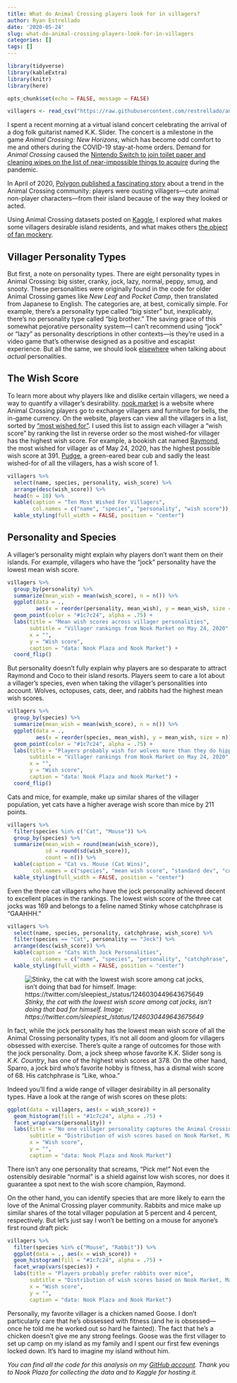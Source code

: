 ```yaml
---
title: What do Animal Crossing players look for in villagers?
author: Ryan Estrellado
date: '2020-05-24'
slug: what-do-animal-crossing-players-look-for-in-villagers
categories: []
tags: []
---
```


```r
library(tidyverse)
library(kableExtra)
library(knitr)
library(here)
```

```r
opts_chunk$set(echo = FALSE, message = FALSE)
```

```r
villagers <- read_csv("https://raw.githubusercontent.com/restrellado/animal_crossing/master/output/vil_ranks.csv")
```

I spent a recent morning at a virtual island concert celebrating the arrival of a dog folk guitarist named K.K. Slider. The concert is a milestone in the game *Animal Crossing: New Horizons*, which has become odd comfort to me and others during the COVID-19 stay-at-home orders. Demand for *Animal Crossing* caused the [Nintendo Switch to join toilet paper and cleaning wipes on the list of near-impossible things to acquire](https://www.polygon.com/2020/3/26/21195490/nintendo-switch-where-to-buy-sold-out-stock-amazon-best-buy-target-shortage-covid-19-coronavirus) during the pandemic. 

In April of 2020, [Polygon published a fascinating story](https://www.polygon.com/2020/4/29/21238552/animal-crossing-new-horizons-acnh-switch-ugly-villagers-trading-amiibo-moving-out) about a trend in the Animal Crossing community: players were ousting villagers---cute animal non-player characters---from their island because of the way they looked or acted. 

Using Animal Crossing datasets posted on [Kaggle](https://www.kaggle.com/jessicali9530/animal-crossing-new-horizons-nookplaza-dataset), I explored what makes some villagers desirable island residents, and what makes others [the object of fan mockery](https://twitter.com/xpatriciah/status/1245033802470166531). 

## Villager Personality Types 

But first, a note on personality types. There are eight personality types in Animal Crossing: big sister, cranky, jock, lazy, normal, peppy, smug, and snooty. These personalities were originally found in the code for older Animal Crossing games like *New Leaf* and *Pocket Camp*, then translated from Japanese to English. The categories are, at best, comically simple. For example, there's a personality type called “big sister” but, inexplicably, there's no personality type called “big brother.” The saving grace of this somewhat pejorative personality system---I can’t recommend using “jock” or “lazy” as personality descriptions in other contexts---is they’re used in a video game that's otherwise designed as a positive and escapist experience. But all the same, we should look [elsewhere](https://projects.fivethirtyeight.com/personality-quiz/) when talking about *actual* personalities. 

## The Wish Score 

To learn more about why players like and dislike certain villagers, we need a way to quantify a villager's desirability. [nook.market](nook.market) is a website where Animal Crossing players go to exchange villagers and furniture for bells, the in-game currency. On the website, players can view all the villagers in a list, sorted by [“most wished for”](https://nook.market/categories/257-villagers?sort=num_wishers-desc). I used this list to assign each villager a “wish score” by ranking the list in reverse order so the most wished-for villager has the highest wish score. For example, a bookish cat named [Raymond](https://animalcrossing.fandom.com/wiki/Raymond), the most wished for villager as of May 24, 2020, has the highest possible wish score at 391. [Pudge](https://animalcrossing.fandom.com/wiki/Pudge), a green-eared bear cub and sadly the least wished-for of all the villagers, has a wish score of 1. 

```r
villagers %>% 
  select(name, species, personality, wish_score) %>% 
  arrange(desc(wish_score)) %>% 
  head(n = 10) %>% 
  kable(caption = "Ten Most Wished For Villagers", 
        col.names = c("name", "species", "personality", "wish score")) %>% 
  kable_styling(full_width = FALSE, position = "center")
```

## Personality and Species 

A villager's personality might explain why players don't want them on their islands. For example, villagers who have the “jock” personality have the lowest mean wish score.

```r
villagers %>% 
  group_by(personality) %>% 
  summarize(mean_wish = mean(wish_score), n = n()) %>%  
  ggplot(data = ., 
         aes(x = reorder(personality, mean_wish), y = mean_wish, size = n)) +
  geom_point(color = "#1c7c24", alpha = .75) + 
  labs(title = "Mean wish scores across villager personalities", 
       subtitle = "Villager rankings from Nook Market on May 24, 2020",
       x = "", 
       y = "Wish score", 
       caption = "data: Nook Plaza and Nook Market") +
  coord_flip() 
```

But personality doesn't fully explain why players are so desparate to attract Raymond and Coco to their island resorts. Players seem to care a lot about a villager's species, even when taking the villager's personalities into account. Wolves, octopuses, cats, deer, and rabbits had the highest mean wish scores. 

```r
villagers %>% 
  group_by(species) %>% 
  summarize(mean_wish = mean(wish_score), n = n()) %>%  
  ggplot(data = ., 
         aes(x = reorder(species, mean_wish), y = mean_wish, size = n)) +
  geom_point(color = "#1c7c24", alpha = .75) + 
  labs(title = "Players probably wish for wolves more than they do hippos", 
       subtitle = "Villager rankings from Nook Market on May 24, 2020",
       x = "", 
       y = "Wish score", 
       caption = "data: Nook Plaza and Nook Market") +
  coord_flip() 
```

Cats and mice, for example, make up similar shares of the villager population, yet cats have a higher average wish score than mice by 211 points.

```r
villagers %>% 
  filter(species %in% c("Cat", "Mouse")) %>% 
  group_by(species) %>% 
  summarize(mean_wish = round(mean(wish_score)), 
            sd = round(sd(wish_score)), 
            count = n()) %>% 
  kable(caption = "Cat vs. Mouse (Cat Wins)", 
        col.names = c("species", "mean wish score", "standard dev", "count")) %>% 
  kable_styling(full_width = FALSE, position = "center")
```

Even the three cat villagers who have the jock personality achieved decent to excellent places in the rankings. The lowest wish score of the three cat jocks was 169 and belongs to a feline named Stinky whose catchphrase is “GAAHHH.” 

```r
villagers %>% 
  select(name, species, personality, catchphrase, wish_score) %>% 
  filter(species == "Cat", personality == "Jock") %>% 
  arrange(desc(wish_score)) %>% 
  kable(caption = "Cats With Jock Personalities", 
        col.names = c("name", "species", "personality", "catchphrase", "wish score")) %>% 
  kable_styling(full_width = FALSE, position = "center")
```

![*Stinky, the cat with the lowest wish score among cat jocks, isn't doing that bad for himself. Image: https://twitter.com/sleepiest_/status/1246030449643675649*](/img/EUrKFv9U4AEDzYa.jpeg)

In fact, while the jock personality has the lowest mean wish score of all the Animal Crossing personality types, it’s not all doom and gloom for villagers obsessed with exercise. There’s quite a range of outcomes for those with the jock personality. Dom, a jock sheep whose favorite K.K. Slider song is *K.K. Country*, has one of the highest wish scores at 378. On the other hand, Sparro, a jock bird who’s favorite hobby is fitness, has a dismal wish score of 68. His catchphrase is “Like, whoa.”

Indeed you'll find a wide range of villager desirability in all personality types. Have a look at the range of wish scores on these plots: 

```r
ggplot(data = villagers, aes(x = wish_score)) + 
  geom_histogram(fill = "#1c7c24", alpha = .75) + 
  facet_wrap(vars(personality)) + 
  labs(title = "No one villager personality captures the Animal Crossing zeitgeist", 
       subtitle = "Distribution of wish scores based on Nook Market, May 24, 2020",
       x = "Wish score", 
       y = "", 
       caption = "data: Nook Plaza and Nook Market")
```

There isn’t any one personality that screams, “Pick me!” Not even the ostensibly desirable “normal” is a shield against low wish scores, nor does it guarantee a spot next to the wish score champion, Raymond. 

On the other hand, you can identify species that are more likely to earn the love of the Animal Crossing player community. Rabbits and mice make up similar shares of the total villager population at 5 percent and 4 percent, respectively. But let’s just say I won’t be betting on a mouse for anyone’s first round draft pick: 

```r
villagers %>% 
  filter(species %in% c("Mouse", "Rabbit")) %>% 
  ggplot(data = ., aes(x = wish_score)) + 
  geom_histogram(fill = "#1c7c24", alpha = .75) + 
  facet_wrap(vars(species)) + 
  labs(title = "Players probably prefer rabbits over mice", 
       subtitle = "Distribution of wish scores based on Nook Market, May 24, 2020",
       x = "Wish score", 
       y = "", 
       caption = "data: Nook Plaza and Nook Market")
```

Personally, my favorite villager is a chicken named Goose. I don't particularly care that he's obssessed with fitness (and he is obsessed---once he told me he worked out so hard he fainted). The fact that he's a chicken doesn't give me any strong feelings. Goose was the first villager to set up camp on my island as my family and I spent our first few evenings locked down. It's hard to imagine my island without him. 

*You can find all the code for this analysis on my [GitHub account](https://github.com/restrellado/animal_crossing). Thank you to Nook Plaza for collecting the data and to Kaggle for hosting it.*
